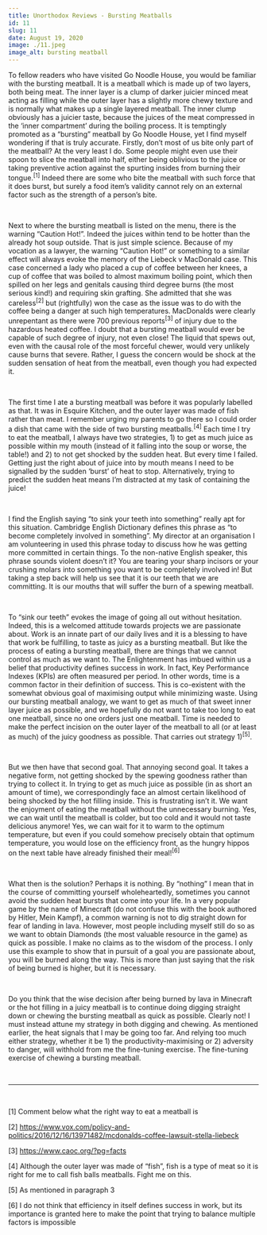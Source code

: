 ---
title: Unorthodox Reviews - Bursting Meatballs
id: 11
slug: 11
date: August 19, 2020
image: ./11.jpeg
image_alt: bursting meatball
---

To fellow readers who have visited Go Noodle House, you would be familiar with the bursting meatball. It is a meatball
which is made up of two layers, both being meat. The inner layer is a clump of darker juicier minced meat acting as
filling while the outer layer has a slightly more chewy texture and is normally what makes up a single layered
meatball. The inner clump obviously has a juicier taste, because the juices of the meat compressed in the ‘inner
compartment’ during the boiling process. It is temptingly promoted as a “bursting” meatball by Go Noodle House, yet I
find myself wondering if that is truly accurate. Firstly, don’t most of us bite only part of the meatball? At the very
least I do. Some people might even use their spoon to slice the meatball into half, either being oblivious to the
juice or taking preventive action against the spurting insides from burning their tongue.<sup>[1]</sup> Indeed there are some who
bite the meatball with such force that it does burst, but surely a food item’s validity cannot rely on an external
factor such as the strength of a person’s bite.

<br />

Next to where the bursting meatball is listed on the menu, there is the warning “Caution Hot!”. Indeed the juices within
tend to be hotter than the already hot soup outside. That is just simple science. Because of my vocation as a lawyer, the
warning “Caution Hot!” or something to a similar effect will always evoke the memory of the Liebeck v MacDonald case. This
case concerned a lady who placed a cup of coffee between her knees, a cup of coffee that was boiled to almost maximum boiling
point, which then spilled on her legs and genitals causing third degree burns (the most serious kind!) and requiring skin
grafting. She admitted that she was careless<sup>[2]</sup> but (rightfully) won the case as the issue was to do with the coffee being
a danger at such high temperatures. MacDonalds were clearly unrepentant as there were 700 previous reports<sup>[3]</sup> of injury
due to the hazardous heated coffee. I doubt that a bursting meatball would ever be capable of such degree of injury, not
even close! The liquid that spews out, even with the causal role of the most forceful chewer, would very unlikely cause
burns that severe. Rather, I guess the concern would be shock at the sudden sensation of heat from the meatball, even though
you had expected it.

<br />

The first time I ate a bursting meatball was before it was popularly labelled as that. It was in Esquire Kitchen, and
the outer layer was made of fish rather than meat. I remember urging my parents to go there so I could order a dish
that came with the side of two bursting meatballs.<sup>[4]</sup> Each time I try to eat the meatball, I always have two
strategies, 1) to get as much juice as possible within my mouth (instead of it falling into the soup or worse, the
table!) and 2) to not get shocked by the sudden heat. But every time I failed. Getting just the right about of juice
into by mouth means I need to be signalled by the sudden ‘burst’ of heat to stop. Alternatively, trying to predict the
sudden heat means I’m distracted at my task of containing the juice!

<br />

I find the English saying “to sink your teeth into something” really apt for this situation. Cambridge English Dictionary
defines this phrase as “to become completely involved in something”. My director at an organisation I am volunteering in
used this phrase today to discuss how he was getting more committed in certain things. To the non-native English speaker,
this phrase sounds violent doesn’t it? You are tearing your sharp incisors or your crushing molars into something you want
to be completely involved in! But taking a step back will help us see that it is our teeth that we are committing. It is
our mouths that will suffer the burn of a spewing meatball.

<br />

To “sink our teeth” evokes the image of going all out without hesitation. Indeed, this is a welcomed attitude towards
projects we are passionate about. Work is an innate part of our daily lives and it is a blessing to have that work be
fulfilling, to taste as juicy as a bursting meatball. But like the process of eating a bursting meatball, there are
things that we cannot control as much as we want to. The Enlightenment has imbued within us a belief that productivity
defines success in work. In fact, Key Performance Indexes (KPIs) are often measured per period. In other words, time
is a common factor in their definition of success. This is co-existent with the somewhat obvious goal of maximising
output while minimizing waste. Using our bursting meatball analogy, we want to get as much of that sweet inner layer
juice as possible, and we hopefully do not want to take too long to eat one meatball, since no one orders just one
meatball. Time is needed to make the perfect incision on the outer layer of the meatball to all (or at least as much)
of the juicy goodness as possible. That carries out strategy 1)<sup>[5]</sup>.

<br />

But we then have that second goal. That annoying second goal. It takes a negative form, not getting shocked by the spewing
goodness rather than trying to collect it. In trying to get as much juice as possible (in as short an amount of time),
we correspondingly face an almost certain likelihood of being shocked by the hot filling inside. This is frustrating isn’t
it. We want the enjoyment of eating the meatball without the unnecessary burning. Yes, we can wait until the meatball is
colder, but too cold and it would not taste delicious anymore! Yes, we can wait for it to warm to the optimum temperature,
but even if you could somehow precisely obtain that optimum temperature, you would lose on the efficiency front, as the
hungry hippos on the next table have already finished their meal!<sup>[6]</sup>

<br />

What then is the solution? Perhaps it is nothing. By “nothing” I mean that in the course of committing yourself
wholeheartedly, sometimes you cannot avoid the sudden heat bursts that come into your life. In a very popular game by
the name of Minecraft (do not confuse this with the book authored by Hitler, Mein Kampf), a common warning is not to
dig straight down for fear of landing in lava. However, most people including myself still do so as we want to obtain
Diamonds (the most valuable resource in the game) as quick as possible. I make no claims as to the wisdom of the
process. I only use this example to show that in pursuit of a goal you are passionate about, you will be burned along
the way. This is more than just saying that the risk of being burned is higher, but it is necessary.

<br />

Do you think that the wise decision after being burned by lava in Minecraft or the hot filling in a juicy meatball is to
continue doing digging straight down or chewing the bursting meatball as quick as possible. Clearly not! I must instead
attune my strategy in both digging and chewing. As mentioned earlier, the heat signals that I may be going too far. And
relying too much either strategy, whether it be 1) the productivity-maximising or 2) adversity to danger, will withhold
from me the fine-tuning exercise. The fine-tuning exercise of chewing a bursting meatball.

<br />

<hr />

<br />

[1] Comment below what the right way to eat a meatball is

[2] <a href="https://www.vox.com/policy-and-politics/2016/12/16/13971482/mcdonalds-coffee-lawsuit-stella-liebeck">
https://www.vox.com/policy-and-politics/2016/12/16/13971482/mcdonalds-coffee-lawsuit-stella-liebeck </a>

[3] <a href="https://www.caoc.org/?pg=facts">https://www.caoc.org/?pg=facts</a>

[4] Although the outer layer was made of “fish”, fish is a type of meat so it is right for me to call fish balls meatballs.
Fight me on this.

[5] As mentioned in paragraph 3

[6] I do not think that efficiency in itself defines success in work, but its importance is granted here to make the point
that trying to balance multiple factors is impossible

